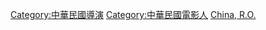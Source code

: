 [[Category:中華民國導演|Category:中華民國導演]]
[[Category:中華民國電影人|Category:中華民國電影人]]
[[Category:各國電影導演|China, R.O.]]
